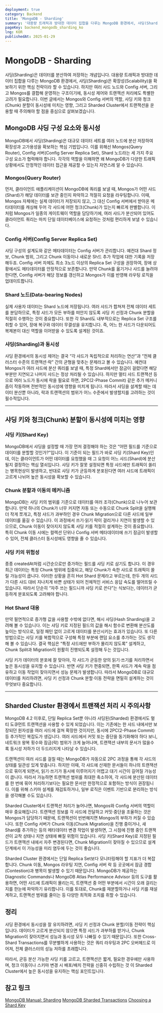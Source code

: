 ```yaml
---
deployment: true
category: Backend
title: 'MongoDB - Sharding'
summary: '대용량 트래픽과 방대한 데이터 집합을 다루는 MongoDB 환경에서, 샤딩(Sharding)은 확장성(Scalability)을 확보하기 위한 핵심 전략입니다.'
pageKey: backend_mongodb_sharding_ko
lng: KOR
publishedAt: 2025-01-29
---
```


# MongoDB - Sharding

샤딩(Sharding)은 데이터를 분산하여 저장하는 개념입니다. 대용량 트래픽과 방대한 데이터 집합을 다루는 MongoDB 환경에서, 샤딩(Sharding)은 확장성(Scalability)을 확보하기 위한 핵심 전략이라 할 수 있습니다. 하지만 여러 샤드 노드와 Config 서버, 그리고 Mongos를 결합해 운영하는 구조이기에, 동시성 제어와 트랜잭션 처리에도 특별한 고려가 필요합니다. 이번 글에서는 Mongos와 Config 서버의 역할, 샤딩 키와 청크(Chunk) 분할이 동시성에 미치는 영향, 그리고 Sharded Cluster에서 트랜잭션을 운용할 때 주의해야 할 점을 중심으로 살펴보겠습니다.

## MongoDB 샤딩 구성 요소와 동시성

MongoDB에서 샤딩(Sharding)은 대규모 데이터 세트를 여러 노드에 분산 저장하여 확장성과 고가용성을 확보하는 핵심 기법입니다. 이를 위해선 Mongos(Query Router), Config 서버(Config Server Replica Set), Shard 노드라는 세 가지 주요 구성 요소가 협력해야 합니다. 각각의 역할을 이해하면 왜 MongoDB가 다양한 트래픽 상황에서도 안정적인 데이터 접근을 제공할 수 있는지 자연스레 알 수 있습니다.



### Mongos(Query Router)

먼저, 클라이언트 애플리케이션이 MongoDB에 쿼리를 보낼 때, Mongos가 어떤 샤드(Shard)가 해당 데이터를 보관 중인지 파악하고 적절히 요청을 라우팅합니다. 이때, Mongos 자체에는 실제 데이터가 저장되지 않고, 그 대신 Config 서버에서 받아온 메타데이터를 캐싱해 두어 각 샤드에 어떤 청크(Chunk)가 있는지 빠르게 판별합니다. 이처럼 Mongos가 일종의 게이트웨이 역할을 담당하기에, 여러 샤드가 분산되어 있어도 클라이언트 쿼리는 마치 단일 데이터베이스에 요청하는 것처럼 편리하게 보낼 수 있습니다.



### Config 서버(Config Server Replica Set)

샤딩 구성의 설계도와 같은 메타데이터는 Config 서버가 관리합니다. 예컨대 Shard 정보, Chunk 범위, 그리고 Chunk 이동이나 새로운 Sh드 추가 작업에 대한 기록을 저장해두죠. Config 서버 자체도 최소 3노드 이상의 Replica Set 구성을 권장하여, 장애 상황에서도 메타데이터를 안정적으로 보존합니다. 만약 Chunk를 옮기거나 샤드를 늘려야 한다면, Config 서버가 해당 정보를 갱신하고 Mongos가 이를 반영해 라우팅 로직을 업데이트합니다.

### Shard 노드(Data-bearing Nodes)

실제 사용자 데이터는 Shard 노드에 저장됩니다. 여러 샤드가 합쳐져 전체 데이터 세트를 분담하므로, 특정 샤드가 모든 부하를 떠안지 않도록 샤딩 키 선정과 Chunk 분할을 적절히 수행하는 것이 중요합니다. 또한 각 Shard도 내부적으로는 Replica Set 구조를 취할 수 있어, 장애 복구와 데이터 무결성을 유지합니다. 즉, 어느 한 샤드가 다운되어도 복제본이 대신 역할을 이어받을 수 있도록 설계된 것이죠.

### 샤딩(Sharding)과 동시성

샤딩 환경에서의 동시성 제어는 결국 “각 샤드가 독립적으로 처리하는 연산”과 “전체 클러스터 수준의 트랜잭션·락” 간의 균형을 맞추는 문제라고 볼 수 있습니다. 예컨대 Mongos가 여러 샤드에 분산 쿼리를 보낼 때, 특정 Shard에서만 잠금이 걸렸다면 해당 부분만 지연되고 나머지 샤드는 정상 처리될 수 있습니다. 하지만 멀티 샤드 트랜잭션 등으로 여러 노드가 동시에 락을 필요로 하면, 2PC(2-Phase Commit) 같은 추가 메커니즘이 작동하며 전반적인 동시성에 영향을 미치게 됩니다. 따라서 샤딩을 설계할 때는 데이터 분산뿐 아니라, 락과 트랜잭션의 범위가 어느 수준에서 발생할지를 고려하는 것이 필수적입니다.

---

## 샤딩 키와 청크(Chunk) 분할이 동시성에 미치는 영향

### 샤딩 키(Shard Key)

MongoDB에서 샤딩을 설정할 때 가장 먼저 결정해야 하는 것은 “어떤 필드를 기준으로 데이터를 분할할 것인가?”입니다. 이 기준이 되는 필드가 바로 샤딩 키(Shard Key)인데, 이는 클라이언트가 어떤 데이터를 요청했을 때 그 요청이 어느 샤드(Shard)에 분산될지 결정하는 핵심 열쇠입니다. 샤딩 키가 잘못 설정되면 특정 샤드에만 트래픽이 쏠리는 병목현상이 발생하고, 반대로 샤딩 키가 균등하게 분포된다면 여러 샤드에 트래픽이 고르게 나뉘어 높은 동시성을 확보할 수 있습니다.

### Chunk 분할과 이동의 메커니즘

MongoDB는 샤딩 키의 범위를 기준으로 데이터를 여러 조각(Chunk)으로 나누어 보관합니다. 만약 하나의 Chunk가 너무 커지면 자동 또는 수동으로 Chunk Split을 실행해 더 작게 쪼개고, 특정 샤드가 과부하인 경우 Chunk Migration으로 다른 샤드에 일부 데이터를 옮길 수 있습니다. 이 과정에서 쓰기·읽기 락이 걸리거나 지연이 발생할 수 있으므로, Chunk 이동이 잦아지지 않도록 샤딩 키를 적절히 설계하는 것이 중요합니다. 특히 Chunk 이동 시에는 컬렉션 단위나 Config 서버 메타데이터에 쓰기 잠금이 발생할 수 있어, 전체 클러스터 동시성에도 영향을 줄 수 있습니다.

### 샤딩 키의 위험성

종종 createdAt처럼 시간순으로만 증가하는 필드를 샤딩 키로 삼기도 합니다. 이 경우 최근 데이터는 특정 Chunk 범위에 집중되고, 해당 Chunk가 속한 샤드로 트래픽이 쏠릴 가능성이 큽니다. 이러한 상황을 흔히 Hot Shard 문제라고 부르는데, 한두 개의 샤드가 다른 샤드 대비 지나치게 바쁜 상태가 되어 전체적인 서비스 응답 속도를 떨어뜨릴 수 있습니다. 따라서 단순히 “자주 쓰는 필드니까 샤딩 키로 쓴다”는 식보다는, 데이터가 균등하게 분포되도록 고려해야 합니다.

### Hot Shard 대응

만약 필연적으로 증가형 값을 사용할 수밖에 없다면, 해시 샤딩(Hash Sharding)을 고려해 볼 수 있습니다. 이는 샤딩 키로 지정된 필드의 값을 해시 함수로 변환해 분산도를 높이는 방식으로, 일정 패턴 없이 고르게 데이터를 분산시키는 효과가 있습니다. 또 다른 방법으로는 샤딩 키를 복합적으로 구성해 특정 부분에 랜덤 요소를 추가하는 것도 생각해 볼 수 있습니다. 결국 핵심은 “특정 샤드에만 부하가 몰리지 않도록” 설계하고, Chunk Split과 Migration이 원활히 진행되도록 설정해 두는 것입니다.



샤딩 키가 데이터의 분포에 잘 맞아야, 각 샤드가 균등한 양의 읽기·쓰기를 처리하면서 높은 동시성을 유지할 수 있습니다. 반면 샤딩 키가 편중되면, 한쪽 샤드가 계속 락을 점유하고 이동 작업이 잦아지면서 성능 문제가 발생합니다. 따라서 MongoDB로 대규모 데이터를 처리하려면, 샤딩 키 선정과 Chunk 분할·이동 전략을 면밀히 설계하는 것이 무엇보다 중요합니다.

---

## Sharded Cluster 환경에서 트랜잭션 처리 시 주의사항

MongoDB 4.2 이후로, 단일 Replica Set뿐 아니라 샤딩된(Sharded) 환경에서도 멀티 도큐먼트 트랜잭션을 사용할 수 있게 되었습니다. 이는 기존에는 한 샤드 내에서만 보장되던 원자성을 여러 샤드에 걸쳐 확장한 것이지만, 동시에 2PC(2-Phase Commit) 등 추가적인 복잡도가 생깁니다. 여러 샤드에서 커밋 또는 중단을 동기화해야 하다 보니, 네트워크 왕복 횟수와 잠금(락) 범위가 크게 늘어나며, 트랜잭션 내부의 문서가 많을수록 동시성 저하가 더 두드러지게 나타날 수 있습니다.



트랜잭션이 여러 샤드를 걸칠 때는 MongoDB가 자동으로 2PC 과정을 통해 각 샤드의 상태를 일관성 있게 맞춥니다. 하지만 이때, 각 샤드에 산재한 문서들이 하나의 트랜잭션으로 묶이게 되면서, 읽기·쓰기가 동시에 이루어지기 어렵고 대기 시간이 길어질 가능성이 큽니다. 따라서 가능하면 트랜잭션 범위를 최대한 축소하여, 각 샤드에 분산된 데이터를 한 번에 묶어 처리하기보다는 필요한 문서만 한정적으로 포함하는 방식이 권장됩니다. 이를 위해 스키마 설계를 재검토하거나, 일부 로직은 이벤트 기반으로 분리하는 방식을 생각해볼 수도 있습니다.



Sharded Cluster에서 트랜잭션 처리가 늘어나면, Mongos와 Config 서버의 역할이 매우 중요해집니다. 트랜잭션 정보를 각 샤드에 전달하고 커밋·중단을 조율하는 것은 Mongos가 담당하기 때문에, 트랜잭션이 빈번해지면 Mongos의 부하가 커질 수 있습니다. 또한 Config 서버가 Chunk 이동(Chunk Migration)을 진행 중이거나, 새 Shard를 추가하는 등의 메타데이터 변경 작업이 발생하면, 그 시점에 진행 중인 트랜잭션이 교착 상태나 지연 상태에 빠질 위험이 있습니다. 샤딩 키(Shard Key)로 지정된 필드가 트랜잭션 내에서 자주 변경된다면, Chunk Migration이 잦아질 수 있으므로 설계 단계에서 이 가능성을 미리 염두에 두는 것이 좋습니다.



Sharded Cluster 환경에서는 단일 Replica Set보다 모니터링해야 할 지표가 더 복잡합니다. Chunk 이동, Mongos 라우팅 지연, Config 서버 락 등 곳곳에서 잠금 경합(Contestion)과 병목이 발생할 수 있기 때문입니다. MongoDB가 제공하는 Diagnostic Commands나 MongoDB Atlas Performance Advisor 등의 도구를 활용하면, 어떤 샤드에 트래픽이 몰리는지, 트랜잭션 중 어떤 부분에서 시간이 오래 걸리는지를 한눈에 파악하기 유리합니다. 이를 토대로, Chunk를 재분할하거나 샤딩 키를 재설계하고, 트랜잭션 범위를 줄이는 등 다양한 최적화 조치를 취할 수 있습니다.

## 정리

샤딩 환경에서 동시성을 잘 유지하려면, 샤딩 키 선정과 Chunk 분할/이동 전략이 핵심입니다. 데이터가 고르게 분산되지 않으면 특정 샤드가 과부하를 받거나, Chunk Migration이 잦아지면서 성능과 동시성 모두 나빠질 수 있기 때문입니다. 또한 Cross-Shard Transactions를 무분별하게 사용하는 것은 쿼리 라우팅과 2PC 오버헤드로 이어져, 전체 클러스터의 성능 저하를 초래합니다.



따라서, 균등 분산 가능한 샤딩 키를 고르고, 트랜잭션은 짧게, 필요한 경우에만 사용하며, 청크 이동이나 스키마 변경 시 배포/배치 전략을 신중히 수립하는 것 이 Sharded Cluster에서 높은 동시성을 유지하는 핵심 포인트입니다.

## 참고 링크

[MongoDB Manual: Sharding](https://www.mongodb.com/docs/manual/sharding/)
[MongoDB Sharded Transactions](https://www.mongodb.com/docs/manual/core/transactions-sharded-clusters/)
[Choosing a Shard Key](https://www.mongodb.com/docs/manual/core/sharding-shard-key/)
